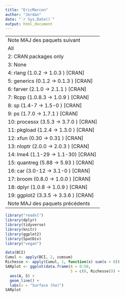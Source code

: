 ```yaml
---
title: "EricMarcon"
author: "Jordan"
date: "`r Sys.Date()`"
output: html_document
---
```


---
Note MAJ des paquets suivant
All                                
 2: CRAN packages only                 
 3: None                               
 4: rlang    (1.0.2   -> 1.0.3 ) [CRAN]
 5: generics (0.1.2   -> 0.1.3 ) [CRAN]
 6: farver   (2.1.0   -> 2.1.1 ) [CRAN]
 7: Rcpp     (1.0.8.3 -> 1.0.9 ) [CRAN]
 8: sp       (1.4-7   -> 1.5-0 ) [CRAN]
 9: ps       (1.7.0   -> 1.7.1 ) [CRAN]
10: processx (3.5.3   -> 3.7.0 ) [CRAN]
11: pkgload  (1.2.4   -> 1.3.0 ) [CRAN]
12: xfun     (0.30    -> 0.31  ) [CRAN]
13: nloptr   (2.0.0   -> 2.0.3 ) [CRAN]
14: lme4     (1.1-29  -> 1.1-30) [CRAN]
15: quantreg (5.88    -> 5.93  ) [CRAN]
16: car      (3.0-12  -> 3.1-0 ) [CRAN]
17: broom    (0.8.0   -> 1.0.0 ) [CRAN]
18: dplyr    (1.0.8   -> 1.0.9 ) [CRAN]
19: ggplot2  (3.3.5   -> 3.3.6 ) [CRAN]
Note MAJ des paquets précédents
---

```r
library("readxl")
library(dplyr)
library(tidyverse)
library(knitr)
library(ggplot2)
library(SpatDiv)
library("vegan")
```


```r
data(BCI)
Cumul <- apply(BCI, 2, cumsum)
Richesse <- apply(Cumul, 1, function(x) sum(x > 0))
SARplot <- ggplot(data.frame(A = 0:50, 
                             S = c(0, Richesse))) +
  aes(A, S) +
  geom_line() +
  labs(x = "Surface (ha)")
SARplot
```

